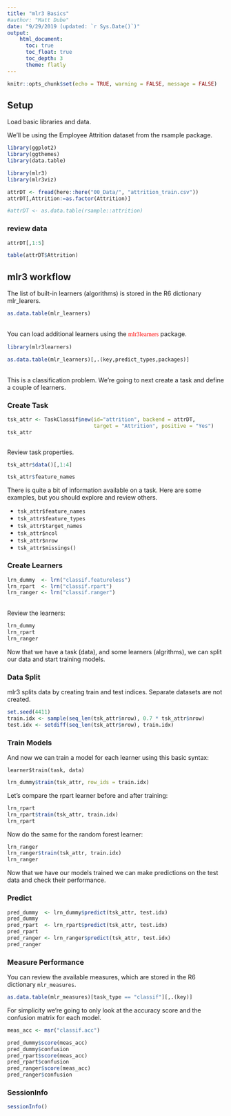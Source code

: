 ```yaml
---
title: "mlr3 Basics"
#author: "Matt Dube"
date: "9/29/2019 (updated: `r Sys.Date()`)"
output: 
    html_document:
      toc: true
      toc_float: true
      toc_depth: 3
      theme: flatly
---
```


```r
knitr::opts_chunk$set(echo = TRUE, warning = FALSE, message = FALSE)
```

## Setup

Load basic libraries and data. 

We'll be using the Employee Attrition dataset from the rsample package.

```r
library(ggplot2)
library(ggthemes)
library(data.table)

library(mlr3)
library(mlr3viz)

attrDT <- fread(here::here("00_Data/", "attrition_train.csv"))
attrDT[,Attrition:=as.factor(Attrition)]

#attrDT <- as.data.table(rsample::attrition)
```

### review data

```r
attrDT[,1:5]

table(attrDT$Attrition)

```

## mlr3 workflow
The list of built-in learners (algorithms) is stored in the R6 dictionary mlr_learers.

```r
as.data.table(mlr_learners)
```

<br>
You can load additional learners using the <font face=bold color="red">mlr3learners</font> package.

```r
library(mlr3learners)

as.data.table(mlr_learners)[,.(key,predict_types,packages)]

```

<br>
This is a classification problem. We're going to next create a task and define a couple of learners.

### Create Task

```r

tsk_attr <- TaskClassif$new(id="attrition", backend = attrDT, 
                            target = "Attrition", positive = "Yes")
tsk_attr
    
```

Review task properties.

```r
tsk_attr$data()[,1:4]

tsk_attr$feature_names
```

There is quite a bit of information available on a task. Here are some examples, but you should explore and review others.

- `tsk_attr$feature_names`
- `tsk_attr$feature_types`
- `tsk_attr$target_names`
- `tsk_attr$ncol`
- `tsk_attr$nrow`
- `tsk_attr$missings()`

### Create Learners

```r
lrn_dummy  <- lrn("classif.featureless")
lrn_rpart  <- lrn("classif.rpart")
lrn_ranger <- lrn("classif.ranger")

```

<br>
Review the learners:
<br>
```r
lrn_dummy
lrn_rpart
lrn_ranger
```

Now that we have a task (data), and some learners (algrithms), we can split our data and start training models.

### Data Split
mlr3 splits data by creating train and test indices. Separate datasets are not created.

```r
set.seed(4411)
train.idx <- sample(seq_len(tsk_attr$nrow), 0.7 * tsk_attr$nrow)
test.idx <- setdiff(seq_len(tsk_attr$nrow), train.idx)

```

### Train Models
And now we can train a model for each learner using this basic syntax:

`learner$train(task, data)`
<br>
```r
lrn_dummy$train(tsk_attr, row_ids = train.idx)

```

Let's compare the rpart learner before and after training:

```r
lrn_rpart
lrn_rpart$train(tsk_attr, train.idx)
lrn_rpart

```

Now do the same for the random forest learner:
```r
lrn_ranger
lrn_ranger$train(tsk_attr, train.idx)
lrn_ranger

```

Now that we have our models trained we can make predictions on the test data and check their performance.

### Predict
```r
pred_dummy  <- lrn_dummy$predict(tsk_attr, test.idx)
pred_dummy
pred_rpart  <- lrn_rpart$predict(tsk_attr, test.idx)
pred_rpart
pred_ranger <- lrn_ranger$predict(tsk_attr, test.idx)
pred_ranger

```

### Measure Performance
You can review the available measures, which are stored in the R6 dictionary `mlr_measures`.
```r
as.data.table(mlr_measures)[task_type == "classif"][,.(key)]
```

For simplicity we're going to only look at the accuracy score and the confusion matrix for each model.

```r
meas_acc <- msr("classif.acc")

pred_dummy$score(meas_acc)
pred_dummy$confusion
pred_rpart$score(meas_acc)
pred_rpart$confusion
pred_ranger$score(meas_acc)
pred_ranger$confusion
```

### SessionInfo
```r
sessionInfo()

```
